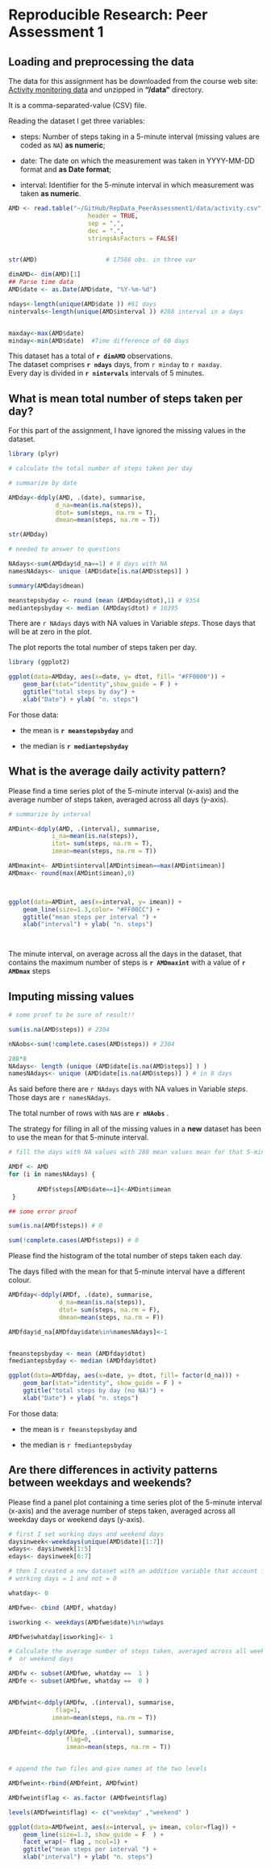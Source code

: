 # Reproducible Research: Peer Assessment 1


## Loading and preprocessing the data

The data for this assignment has be downloaded from the course web
site: [Activity monitoring data](https://d396qusza40orc.cloudfront.net/repdata%2Fdata%2Factivity.zip) and unzipped in **"/data"** directory.

It is a comma-separated-value (CSV) file.  

Reading the dataset I get three variables:

* steps: Number of steps taking in a 5-minute interval (missing 
    values are coded as `NA`) **as numeric**;

* date: The date on which the measurement was taken in YYYY-MM-DD
    format and **as Date format**;

* interval: Identifier for the 5-minute interval in which
    measurement was taken **as numeric**.


```r
AMD <- read.table("~/GitHub/RepData_PeerAssessment1/data/activity.csv",
                      header = TRUE,
                      sep = ",",
                      dec = ".",
                      stringsAsFactors = FALSE)


str(AMD)                   # 17586 obs. in three var

dimAMD<- dim(AMD)[1]
## Parse time data
AMD$date <- as.Date(AMD$date, "%Y-%m-%d")

ndays<-length(unique(AMD$date )) #61 days 
nintervals<-length(unique(AMD$interval )) #288 interval in a days 


maxday<-max(AMD$date)
minday<-min(AMD$date)  #Time difference of 60 days

```



This dataset has a total of **`r dimAMD`** observations.     
The dataset comprises **`r ndays`** days, from `r minday` to `r maxday`.   
Every day is divided in **`r nintervals`** intervals of 5 minutes.



## What is mean total number of steps taken per day?

For this part of the assignment, I have ignored the missing values in
the dataset.

```r
library (plyr)

# calculate the total number of steps taken per day

# summarize by date

AMDday<-ddply(AMD, .(date), summarise,
             d_na=mean(is.na(steps)),
             dtot= sum(steps, na.rm = T),
             dmean=mean(steps, na.rm = T))

str(AMDday)

# needed to answer to questions

NAdays<-sum(AMDday$d_na==1) # 8 days with NA
namesNAdays<- unique (AMD$date[is.na(AMD$steps)] )

summary(AMDday$dmean)

meanstepsbyday <- round (mean (AMDday$dtot),1) # 9354
mediantepsbyday <- median (AMDday$dtot) # 10395


```

There are `r NAdays` days with NA values in Variable *steps*. Those days that will be at zero in the plot. 

The plot reports the total number of steps taken per day.

```r

library (ggplot2)

ggplot(data=AMDday, aes(x=date, y= dtot, fill= "#FF0000")) + 
    geom_bar(stat="identity",show_guide = F ) +
    ggtitle("total steps by day") + 
    xlab("Date") + ylab( "n. steps")

```

For those data: 

* the mean is **`r meanstepsbyday`** and

* the median is **`r mediantepsbyday`** 


## What is the average daily activity pattern?

Please find a time series plot of the 5-minute interval (x-axis) and the average number of steps taken, averaged across all days (y-axis).


```r
# summarize by interval

AMDint<-ddply(AMD, .(interval), summarise,
            i_na=mean(is.na(steps)),
            itot= sum(steps, na.rm = T),
            imean=mean(steps, na.rm = T))

AMDmaxint<- AMDint$interval[AMDint$imean==max(AMDint$imean)]
AMDmax<- round(max(AMDint$imean),0)



ggplot(data=AMDint, aes(x=interval, y= imean)) +
    geom_line(size=1.3,color= "#FF00CC") +
    ggtitle("mean steps per interval ") + 
    xlab("interval") + ylab( "n. steps")




```


The minute interval, on average across all the days in the dataset, that contains the maximum number of steps is **`r AMDmaxint`** with a value of **`r AMDmax`** steps

## Imputing missing values

```r

# some proof to be sure of result!!

sum(is.na(AMD$steps)) # 2304

nNAobs<-sum(!complete.cases(AMD$steps)) # 2304

288*8
NAdays<- length (unique (AMD$date[is.na(AMD$steps)] ) )
namesNAdays<- unique (AMD$date[is.na(AMD$steps)] ) # in 8 days


```



As said before there are `r NAdays` days with NA values in Variable *steps*. Those days are `r namesNAdays`.

The total number of rows with `NA`s are **`r nNAobs`** .


The strategy for filling in all of the missing values in a **new**  dataset has been to use the mean for that 5-minute interval.

```r

# fill the days with NA values with 288 mean values mean for that 5-minute interval

AMDf <- AMD
for (i in namesNAdays) {
            
        AMDf$steps[AMD$date==i]<-AMDint$imean
 }

## some error proof

sum(is.na(AMDf$steps)) # 0

sum(!complete.cases(AMDf$steps)) # 0


```

Please find the histogram of the total number of steps taken each day. 

The days filled with the mean for that 5-minute interval have a different colour.


```r


AMDfday<-ddply(AMDf, .(date), summarise,
              d_na=mean(is.na(steps)),
              dtot= sum(steps, na.rm = F),
              dmean=mean(steps, na.rm = F))

AMDfday$d_na[AMDfday$date%in%namesNAdays]<-1


fmeanstepsbyday <- mean (AMDfday$dtot) 
fmediantepsbyday <- median (AMDfday$dtot) 

ggplot(data=AMDfday, aes(x=date, y= dtot, fill= factor(d_na))) + 
    geom_bar(stat="identity", show_guide = F ) +
    ggtitle("total steps by day (no NA)") + 
    xlab("Date") + ylab( "n. steps")

```

For those data: 

* the mean is `r fmeanstepsbyday` and

* the median is `r fmediantepsbyday` 



## Are there differences in activity patterns between weekdays and weekends?

Please find a panel plot containing a time series plot  of the 5-minute interval (x-axis) and the average number of steps taken, averaged across all weekday days or weekend days (y-axis).

```r

# first I set working days and weekend days
daysinweek<-weekdays(unique(AMD$date)[1:7])
wdays<- daysinweek[1:5]
edays<- daysinweek[6:7]

# then I created a new dataset with an addition variable that account for 
# working days = 1 and not = 0

whatday<- 0

AMDfwe<- cbind (AMDf, whatday)

isworking <- weekdays(AMDfwe$date)%in%wdays

AMDfwe$whatday[isworking]<- 1

# Calculate the average number of steps taken, averaged across all weekday days 
#  or weekend days 

AMDfw <- subset(AMDfwe, whatday ==  1 )
AMDfe <- subset(AMDfwe, whatday ==  0 )


AMDfwint<-ddply(AMDfw, .(interval), summarise,
             flag=1,
            imean=mean(steps, na.rm = T))

AMDfeint<-ddply(AMDfe, .(interval), summarise,
                flag=0,
                imean=mean(steps, na.rm = T))


# append the two files and give names at the two levels

AMDfweint<-rbind(AMDfeint, AMDfwint)

AMDfweint$flag <- as.factor (AMDfweint$flag)

levels(AMDfweint$flag) <- c("weekday" ,"weekend" )

ggplot(data=AMDfweint, aes(x=interval, y= imean, color=flag)) +
    geom_line(size=1.3, show_guide = F  ) +
    facet_wrap(~ flag , ncol=1) +
    ggtitle("mean steps per interval ") + 
    xlab("interval") + ylab( "n. steps")

```

